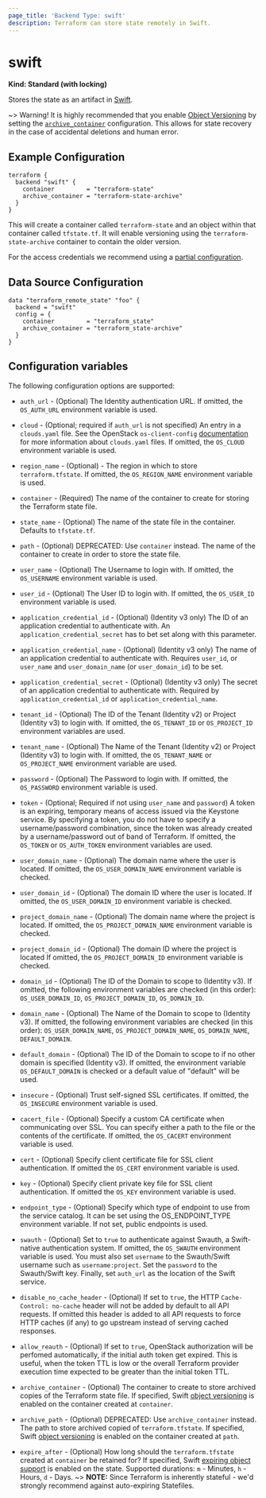 ```yaml
---
page_title: 'Backend Type: swift'
description: Terraform can store state remotely in Swift.
---
```


# swift

**Kind: Standard (with locking)**

Stores the state as an artifact in [Swift](http://docs.openstack.org/developer/swift/latest/).

~> Warning! It is highly recommended that you enable [Object Versioning](https://docs.openstack.org/developer/swift/latest/overview_object_versioning.html) by setting the [`archive_container`](/language/settings/backends/standard/swift#archive_container) configuration. This allows for state recovery in the case of accidental deletions and human error.

## Example Configuration

```hcl
terraform {
  backend "swift" {
    container         = "terraform-state"
    archive_container = "terraform-state-archive"
  }
}
```

This will create a container called `terraform-state` and an object within that container called `tfstate.tf`. It will enable versioning using the `terraform-state-archive` container to contain the older version.

For the access credentials we recommend using a
[partial configuration](/language/settings/backends/configuration#partial-configuration).

## Data Source Configuration

```hcl
data "terraform_remote_state" "foo" {
  backend = "swift"
  config = {
    container         = "terraform_state"
    archive_container = "terraform_state-archive"
  }
}
```

## Configuration variables

The following configuration options are supported:

- `auth_url` - (Optional) The Identity authentication URL. If omitted, the
  `OS_AUTH_URL` environment variable is used.

- `cloud` - (Optional; required if `auth_url` is not specified) An entry in a
  `clouds.yaml` file. See the OpenStack `os-client-config`
  [documentation](https://docs.openstack.org/os-client-config/latest/user/configuration)
  for more information about `clouds.yaml` files. If omitted, the `OS_CLOUD`
  environment variable is used.

- `region_name` - (Optional) - The region in which to store `terraform.tfstate`. If
  omitted, the `OS_REGION_NAME` environment variable is used.

- `container` - (Required) The name of the container to create for storing
  the Terraform state file.

- `state_name` - (Optional) The name of the state file in the container.
  Defaults to `tfstate.tf`.

- `path` - (Optional) DEPRECATED: Use `container` instead.
  The name of the container to create in order to store the state file.

- `user_name` - (Optional) The Username to login with. If omitted, the
  `OS_USERNAME` environment variable is used.

- `user_id` - (Optional) The User ID to login with. If omitted, the
  `OS_USER_ID` environment variable is used.

- `application_credential_id` - (Optional) (Identity v3 only) The ID of an
  application credential to authenticate with. An
  `application_credential_secret` has to bet set along with this parameter.

- `application_credential_name` - (Optional) (Identity v3 only) The name of an
  application credential to authenticate with. Requires `user_id`, or
  `user_name` and `user_domain_name` (or `user_domain_id`) to be set.

- `application_credential_secret` - (Optional) (Identity v3 only) The secret of an
  application credential to authenticate with. Required by
  `application_credential_id` or `application_credential_name`.

- `tenant_id` - (Optional) The ID of the Tenant (Identity v2) or Project
  (Identity v3) to login with. If omitted, the `OS_TENANT_ID` or
  `OS_PROJECT_ID` environment variables are used.

- `tenant_name` - (Optional) The Name of the Tenant (Identity v2) or Project
  (Identity v3) to login with. If omitted, the `OS_TENANT_NAME` or
  `OS_PROJECT_NAME` environment variable are used.

- `password` - (Optional) The Password to login with. If omitted, the
  `OS_PASSWORD` environment variable is used.

- `token` - (Optional; Required if not using `user_name` and `password`)
  A token is an expiring, temporary means of access issued via the Keystone
  service. By specifying a token, you do not have to specify a username/password
  combination, since the token was already created by a username/password out of
  band of Terraform. If omitted, the `OS_TOKEN` or `OS_AUTH_TOKEN` environment
  variables are used.

- `user_domain_name` - (Optional) The domain name where the user is located. If
  omitted, the `OS_USER_DOMAIN_NAME` environment variable is checked.

- `user_domain_id` - (Optional) The domain ID where the user is located. If
  omitted, the `OS_USER_DOMAIN_ID` environment variable is checked.

- `project_domain_name` - (Optional) The domain name where the project is
  located. If omitted, the `OS_PROJECT_DOMAIN_NAME` environment variable is
  checked.

- `project_domain_id` - (Optional) The domain ID where the project is located
  If omitted, the `OS_PROJECT_DOMAIN_ID` environment variable is checked.

- `domain_id` - (Optional) The ID of the Domain to scope to (Identity v3). If
  omitted, the following environment variables are checked (in this order):
  `OS_USER_DOMAIN_ID`, `OS_PROJECT_DOMAIN_ID`, `OS_DOMAIN_ID`.

- `domain_name` - (Optional) The Name of the Domain to scope to (Identity v3).
  If omitted, the following environment variables are checked (in this order):
  `OS_USER_DOMAIN_NAME`, `OS_PROJECT_DOMAIN_NAME`, `OS_DOMAIN_NAME`,
  `DEFAULT_DOMAIN`.

- `default_domain` - (Optional) The ID of the Domain to scope to if no other
  domain is specified (Identity v3). If omitted, the environment variable
  `OS_DEFAULT_DOMAIN` is checked or a default value of "default" will be
  used.

- `insecure` - (Optional) Trust self-signed SSL certificates. If omitted, the
  `OS_INSECURE` environment variable is used.

- `cacert_file` - (Optional) Specify a custom CA certificate when communicating
  over SSL. You can specify either a path to the file or the contents of the
  certificate. If omitted, the `OS_CACERT` environment variable is used.

- `cert` - (Optional) Specify client certificate file for SSL client authentication.
  If omitted the `OS_CERT` environment variable is used.

- `key` - (Optional) Specify client private key file for SSL client authentication.
  If omitted the `OS_KEY` environment variable is used.

- `endpoint_type` - (Optional) Specify which type of endpoint to use from the
  service catalog. It can be set using the OS_ENDPOINT_TYPE environment
  variable. If not set, public endpoints is used.

- `swauth` - (Optional) Set to `true` to authenticate against Swauth, a
  Swift-native authentication system. If omitted, the `OS_SWAUTH` environment
  variable is used. You must also set `username` to the Swauth/Swift username
  such as `username:project`. Set the `password` to the Swauth/Swift key.
  Finally, set `auth_url` as the location of the Swift service.

- `disable_no_cache_header` - (Optional) If set to `true`, the HTTP
  `Cache-Control: no-cache` header will not be added by default to all API requests.
  If omitted this header is added to all API requests to force HTTP caches (if any)
  to go upstream instead of serving cached responses.

- `allow_reauth` - (Optional) If set to `true`, OpenStack authorization will be
  perfomed automatically, if the initial auth token get expired. This is useful,
  when the token TTL is low or the overall Terraform provider execution time
  expected to be greater than the initial token TTL.

- `archive_container` - (Optional) The container to create to store archived copies
  of the Terraform state file. If specified, Swift [object versioning](https://docs.openstack.org/developer/swift/latest/overview_object_versioning.html) is enabled on the container created at `container`.

- `archive_path` - (Optional) DEPRECATED: Use `archive_container` instead.
  The path to store archived copied of `terraform.tfstate`. If specified,
  Swift [object versioning](https://docs.openstack.org/developer/swift/latest/overview_object_versioning.html) is enabled on the container created at `path`.

- `expire_after` - (Optional) How long should the `terraform.tfstate` created at `container`
  be retained for? If specified, Swift [expiring object support](https://docs.openstack.org/developer/swift/latest/overview_expiring_objects.html) is enabled on the state. Supported durations: `m` - Minutes, `h` - Hours, `d` - Days.
  ~> **NOTE:** Since Terraform is inherently stateful - we'd strongly recommend against auto-expiring Statefiles.
